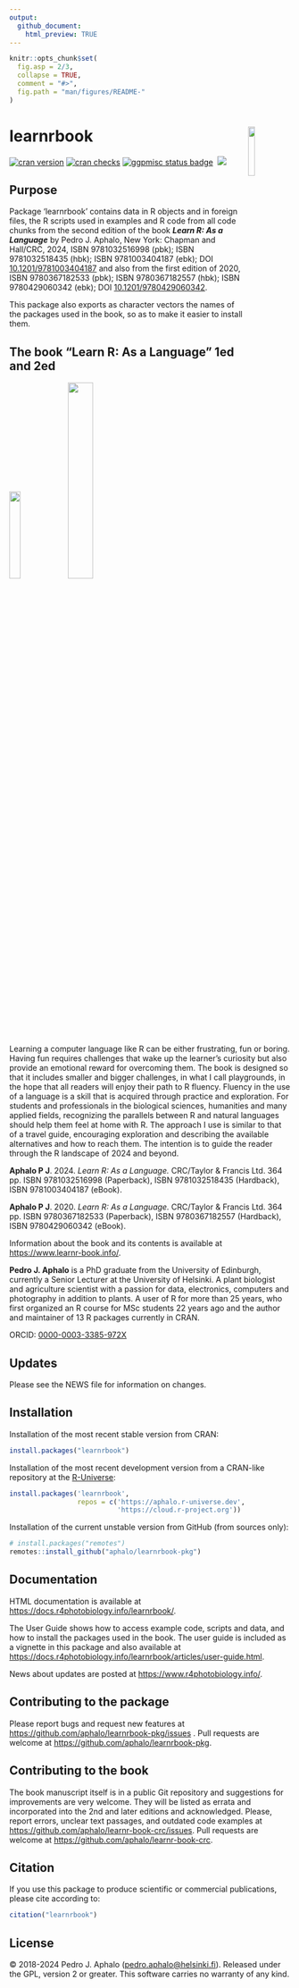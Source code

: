 ```yaml
---
output:
  github_document:
    html_preview: TRUE
---
```


```r
knitr::opts_chunk$set(
  fig.asp = 2/3,
  collapse = TRUE,
  comment = "#>",
  fig.path = "man/figures/README-"
)
```

# learnrbook <img src="man/figures/logo.png" align="right" width="15%"/>

[![cran version](https://www.r-pkg.org/badges/version/learnrbook)](https://cran.r-project.org/package=learnrbook)
[![cran checks](https://badges.cranchecks.info/worst/learnrbook.svg)](https://cran.r-project.org/web/checks/check_results_learnrbook.html)
[![ggpmisc status badge](https://aphalo.r-universe.dev/badges/learnrbook)](https://aphalo.r-universe.dev/learnrbook)
<a href="https://docs.r4photobiology.info/learnrbook/"><img src="https://img.shields.io/badge/documentation-learnrbook-informational.svg" alt="" /></a>
[![](https://img.shields.io/badge/doi-10.32614/CRAN.package.learnrbook-blue.svg)](https://doi.org/10.32614/CRAN.package.learnrbook)

## Purpose

Package 'learnrbook' contains data in R objects and in foreign files, the R scripts used in examples and R code from all code chunks from the second edition of the book ***Learn R: As a Language*** by Pedro J. Aphalo, New York: Chapman and Hall/CRC, 2024, ISBN 9781032516998 (pbk); ISBN 9781032518435 (hbk); ISBN 9781003404187 (ebk); DOI [ 10.1201/9781003404187](https://doi.org/10.1201/9781003404187) and also from the first edition of 2020, ISBN 9780367182533 (pbk); ISBN 9780367182557 (hbk); ISBN 9780429060342 (ebk); DOI [10.1201/9780429060342](https://doi.org/10.1201/9780429060342).

This package also exports as character vectors the names of the packages used in the book, so as to make it easier to install them.

## The book "Learn R: As a Language" 1ed and 2ed

![](man/figures/cover-small-1ed.png){width="20%"}
![](man/figures/cover-small-2ed.jpg){width="30%"}

Learning a computer language like R can be either frustrating, fun or boring. Having fun requires challenges that wake up the learner's curiosity but also provide an emotional reward for overcoming them. The book is designed so that it includes smaller and bigger challenges, in what I call playgrounds, in the hope that all readers will enjoy their path to R fluency. Fluency in the use of a language is a skill that is acquired through practice and exploration. For students and professionals in the biological sciences, humanities and many applied fields, recognizing the parallels between R and natural languages should help them feel at home with R. The approach I use is similar to that of a travel guide, encouraging exploration and describing the available alternatives and how to reach them. The intention is to guide the reader through the R landscape of 2024 and beyond.

**Aphalo P J**. 2024. *Learn R: As a Language.* CRC/Taylor & Francis Ltd. 364 pp. ISBN 9781032516998 (Paperback), ISBN 9781032518435 (Hardback), ISBN 9781003404187 (eBook).

**Aphalo P J**. 2020. *Learn R: As a Language.* CRC/Taylor & Francis Ltd. 364 pp. ISBN 9780367182533 (Paperback), ISBN 9780367182557 (Hardback), ISBN 9780429060342 (eBook).

Information about the book and its contents is available at [https://www.learnr-book.info/](https://www.learnr-book.info/).

**Pedro J. Aphalo** is a PhD graduate from the University of Edinburgh, currently a Senior Lecturer at the University of Helsinki. A plant biologist and agriculture scientist with a passion for data, electronics, computers and photography in addition to plants. A user of R for more than 25 years, who first organized an R course for MSc students 22 years ago and the author and maintainer of 13 R packages currently in CRAN.

ORCID: [0000-0003-3385-972X](https://orcid.org/0000-0003-3385-972X "public ORCID profile")

## Updates

Please see the NEWS file for information on changes.

## Installation

Installation of the most recent stable version from CRAN:

```r
install.packages("learnrbook")
```

Installation of the most recent development version from a CRAN-like repository at the [R-Universe](https://aphalo.r-universe.dev/):

```r
install.packages('learnrbook', 
                 repos = c('https://aphalo.r-universe.dev', 
                           'https://cloud.r-project.org'))
```

Installation of the current unstable version from GitHub (from sources only):

```r
# install.packages("remotes")
remotes::install_github("aphalo/learnrbook-pkg")
```

## Documentation

HTML documentation is available at <https://docs.r4photobiology.info/learnrbook/>.

The User Guide shows how to access example code, scripts and data, and how to install the packages used in the book. The user guide is included as a vignette in this package and also available at <https://docs.r4photobiology.info/learnrbook/articles/user-guide.html>.

News about updates are posted at <https://www.r4photobiology.info/>.

## Contributing to the package

Please report bugs and request new features at <https://github.com/aphalo/learnrbook-pkg/issues> . Pull requests are welcome at <https://github.com/aphalo/learnrbook-pkg>.

## Contributing to the book

The book manuscript itself is in a public Git repository and suggestions for improvements are very welcome. They will be listed as errata and incorporated into the 2nd and later editions and acknowledged. Please, report errors, unclear text passages, and outdated code examples at <https://github.com/aphalo/learnr-book-crc/issues>. Pull requests are welcome at <https://github.com/aphalo/learnr-book-crc>.

## Citation

If you use this package to produce scientific or commercial publications, please cite according to:

```r
citation("learnrbook")
```

## License

© 2018-2024 Pedro J. Aphalo ([pedro.aphalo\@helsinki.fi](mailto:pedro.aphalo@helsinki.fi)). Released under the GPL, version 2 or greater. This software carries no warranty of any kind.
